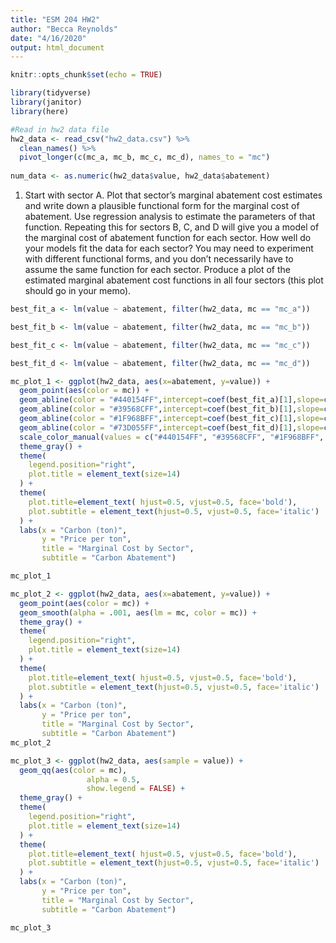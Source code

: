 ```yaml
---
title: "ESM 204 HW2"
author: "Becca Reynolds"
date: "4/16/2020"
output: html_document
---
```


```r
knitr::opts_chunk$set(echo = TRUE)
```


```r
library(tidyverse)
library(janitor)
library(here)

```
```r
#Read in hw2 data file
hw2_data <- read_csv("hw2_data.csv") %>% 
  clean_names() %>% 
  pivot_longer(c(mc_a, mc_b, mc_c, mc_d), names_to = "mc") 
  
num_data <- as.numeric(hw2_data$value, hw2_data$abatement)

```

1. Start with sector A.  Plot that sector’s marginal abatement cost estimates and write down a plausible functional form for the marginal cost of abatement. Use regression analysis to estimate the parameters of that function.  Repeating this for sectors B, C, and D will give you a model of the marginal cost of abatement function for each sector. How well do your models fit the data for each sector?  You may need to experiment with different functional forms, and you don’t necessarily have to assume the same function for each sector. Produce a plot of the estimated marginal abatement cost functions in all four sectors (this plot should go in your memo). 

```r

best_fit_a <- lm(value ~ abatement, filter(hw2_data, mc == "mc_a"))

best_fit_b <- lm(value ~ abatement, filter(hw2_data, mc == "mc_b"))

best_fit_c <- lm(value ~ abatement, filter(hw2_data, mc == "mc_c"))

best_fit_d <- lm(value ~ abatement, filter(hw2_data, mc == "mc_d"))

```

```r
mc_plot_1 <- ggplot(hw2_data, aes(x=abatement, y=value)) +
  geom_point(aes(color = mc)) +
  geom_abline(color = "#440154FF",intercept=coef(best_fit_a)[1],slope=coef(best_fit_a)[2]) +
  geom_abline(color = "#39568CFF",intercept=coef(best_fit_b)[1],slope=coef(best_fit_b)[2]) +
  geom_abline(color = "#1F968BFF",intercept=coef(best_fit_c)[1],slope=coef(best_fit_c)[2]) +
  geom_abline(color = "#73D055FF",intercept=coef(best_fit_d)[1],slope=coef(best_fit_d)[2]) +
  scale_color_manual(values = c("#440154FF", "#39568CFF", "#1F968BFF", "#73D055FF"), name = "Marginal Costs") +
  theme_gray() +
  theme(
    legend.position="right",
    plot.title = element_text(size=14)
  ) +
  theme(
    plot.title=element_text( hjust=0.5, vjust=0.5, face='bold'),
    plot.subtitle = element_text(hjust=0.5, vjust=0.5, face='italic')
  ) +
  labs(x = "Carbon (ton)",
       y = "Price per ton",
       title = "Marginal Cost by Sector",
       subtitle = "Carbon Abatement") 

mc_plot_1

```


```r
mc_plot_2 <- ggplot(hw2_data, aes(x=abatement, y=value)) +
  geom_point(aes(color = mc)) +
  geom_smooth(alpha = .001, aes(lm = mc, color = mc)) +
  theme_gray() +
  theme(
    legend.position="right",
    plot.title = element_text(size=14)
  ) +
  theme(
    plot.title=element_text( hjust=0.5, vjust=0.5, face='bold'),
    plot.subtitle = element_text(hjust=0.5, vjust=0.5, face='italic')
  ) +
  labs(x = "Carbon (ton)",
       y = "Price per ton",
       title = "Marginal Cost by Sector",
       subtitle = "Carbon Abatement") 
mc_plot_2
```

```r
mc_plot_3 <- ggplot(hw2_data, aes(sample = value)) +
  geom_qq(aes(color = mc),
                 alpha = 0.5,
                 show.legend = FALSE) +
  theme_gray() +
  theme(
    legend.position="right",
    plot.title = element_text(size=14)
  ) +
  theme(
    plot.title=element_text( hjust=0.5, vjust=0.5, face='bold'),
    plot.subtitle = element_text(hjust=0.5, vjust=0.5, face='italic')
  ) +
  labs(x = "Carbon (ton)",
       y = "Price per ton",
       title = "Marginal Cost by Sector",
       subtitle = "Carbon Abatement") 

mc_plot_3
```

